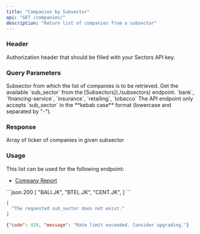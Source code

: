 ```yaml
---
title: "Companies by Subsector"
api: "GET /companies/"
description: "Return list of companies from a subsector"
---
```


### Header

<ParamField header="Authorization" type="string" required>
  Authorization header that should be filled with your Sectors API key.
</ParamField>

### Query Parameters

<ParamField query="sub_sector" type="string" initialValue="insurance" required>
  Subsector from which the list of companies is to be retrieved.
  <AccordionGroup>
    <Accordion title="Get the available sub_sector">
      Get the available `sub_sector` from the [Subsectors](./subsectors)
      endpoint.
    </Accordion>
    <Accordion title="Examples of the sub_sector">
      `bank`, `financing-service`, `insurance`, `retailing`, `tobacco`
    </Accordion>
    <Accordion title="Format">
      The API endpoint only accepts `sub_sector` in the **kebab case** format
      (lowercase and separated by "-").
    </Accordion>
  </AccordionGroup>
</ParamField>

### Response

<ResponseField name="payload" type="string[]">
  Array of ticker of companies in given subsector
</ResponseField>

### Usage

This list can be used for the following endpoint:

- [Company Report](../report/company)

<ResponseExample>
```json 200
[
  "BALI.JK",
  "BTEL.JK",
  "CENT.JK",
]
```

```json 400
[
  "The requested sub_sector does not exist."
]
```

```json 429
{"code": 429, "message": "Rate limit exceeded. Consider upgrading."}
```
</ResponseExample>
